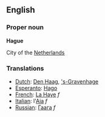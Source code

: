 ==English==

===Proper noun===
'''Hague'''

City of the [[The Netherlands|Netherlands]]

===Translations===
*[[Dutch]]: [[Den Haag]], [['s-Gravenhage]]
*[[Esperanto]]: [[Hago]]
*[[French]]: [[La Haye]] ''f''
*[[Italian]]: l'[[Aia]] ''f''
*[[Russian]]: [[Гаага]] ''f''